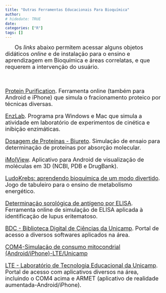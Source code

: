 ```yaml
---
title: "Outras Ferramentas Educacionais Para Bioquímica"
author: 
# hidedate: TRUE
date:  
categories: ["R"]
tags: []
---
```


<!-- <!-- Google tag (gtag.js) ## se não funcionar o default, tem que colocar essa tag em cada página do sítio--> 
<script async src="https://www.googletagmanager.com/gtag/js?id=G-S1L73VGCG5"></script>
<script>
  window.dataLayer = window.dataLayer || [];
  function gtag(){dataLayer.push(arguments);}
  gtag('js', new Date());

  gtag('config', 'G-S1L73VGCG5');
</script>

<font size="4">

<!-- ![ ](estacion.png){width=40%} -->

|       Os *links* abaixo permitem acessar alguns objetos didáticos *online* e de instalação para o ensino e aprendizagem em Bioquímica e áreas correlatas, e que requerem a intervenção do usuário.

 <br />

[Protein Purification](http://www.agbooth.com/pp_ajax/){target="\_blank"}. Ferramenta online (também para Android e iPhone) que simula o fracionamento proteico por técnicas diversas.

[EnzLab](https://download.cnet.com/EnzLab-for-Windows-32-bit/3000-2054_4-76136182.html){target="\_blank"}. Programa pra Windows e Mac que simula a atividade em laboratório de experimentos de cinética e inibição enzimáticas. 

[Dosagem de Proteínas - Biureto](https://www.bdc.ib.unicamp.br/bdc/visualizarMaterial.php?idMaterial=1342){target="\_blank"}. Simulação de ensaio para determinação de proteínas por absorção molecular.

[iMolView](https://www.molsoft.com/iMolview.html){target="\_blank"}. Aplicativo para Android de visualização de moléculas em 3D (NCBI, PDB e DrugBank).

[LudoKrebs: aprendendo bioquímica de um modo divertido](LudoKrebs: aprendendo bioquímica de um modo divertido){target="\_blank"}. Jogo de tabuleiro para o ensino de metabolismo energético.

[Determinação sorológica de antígeno por ELISA](https://media.hhmi.org/biointeractive/vlabs/immunology/index.html){target="\_blank"}. Ferramenta online de simulação de ELISA aplicada à identificação de lupus eritematoso.

[BDC - Biblioteca Digital de Ciências da Unicamp](https://www.bdc.ib.unicamp.br/bdc/busca.php?tipoMaterial=a%3A1%3A%7Bi%3A0%3Bs%3A8%3A%22software%22%3B%7D&acao=exibirCategoria){target="\_blank"}. Portal de acesso a diversos softwares aplicados na área.

[COM4-Simulação de consumo mitocondrial (Android/iPhone)-LTE/Unicamp](https://www.lte.ib.unicamp.br/portal/apps.php?idApp=7)

[LTE - Laboratório de Tecnologia Educacional da Unicamp](https://www.lte.ib.unicamp.br/portal/). Portal de acesso com aplicativos diversos na área, incluindo o COM4 acima e ARMET (aplicativo de realidade aumentada-Android/iPhone).





<!-- ![ ](RP1.png){width=40%} -->
<!-- ![ ](rede.png){width=40%} -->
<!-- ![ ](achase.png){width=30%} -->

<!-- ## Download ## -->

<!-- |       O arquivo comprimido contendo o programa pode ser obtido neste [link](.\Sisma.zip) -->

<!-- ## Dica rápida de uso ! ## -->
<!-- |       Para utilizar o **Sisma** baixe o arquivo do link acima e descompacte-o no seu PC. Não requer instalação, apenas [*JAVA*](https://www.java.com/pt-BR/download/manual.jsp). Para executá-lo, vá para a pasta "dist" e clique no arquivo de Java (*"Sisma_Realese_1.jar"*). -->

<!-- ## Tutorial ## -->

<!-- |       Para inserir *objetos* e *caminhos* no **Sisma**, e elaborar reações, cadeias ou redes metabólicas dinâmicas, pode-se seguir esse [tutorial](.\sisma.tut.pdf).  -->

<!-- ## Exemplos de Mapas do Sisma ## -->

<!-- [Condição de Briggs-Haldane do estado estacionário](.\mapas\briggsHald.sis) -->

<!-- [Efeito de Vm e Km](.\mapas\Vm_Km.sis) -->

<!-- [Efeito do teor de enzima](.\mapas\conc_enz.sis) -->

<!-- [Inibição por substrato](.\mapas\inib_substr.sis) -->

<!-- [Equilíbrio T-R em enzima](.\mapas\eqTR.sis) -->

<!-- [Ajuste induzido](.\mapas\ajuste_induzido.sis) -->

<!-- [Efetor alostérico negativo](.\mapas\efetor_neg.sis) -->

<!-- [Efetor alostérico positivo](.\mapas\efetor_pos.sis) -->

<!-- [Glicólise](.\mapas\glicolise.sis) -->

<!-- [Metabolismo de carboidratos](.\mapas\mapaCHO.sis) -->

<!-- [Beta-oxidação de ácidos graxos](.\mapas\betaoxid.sis) -->

<!-- [Mapa Metabólico](.\mapas\mapaMetab.sis) -->
 


</font>


